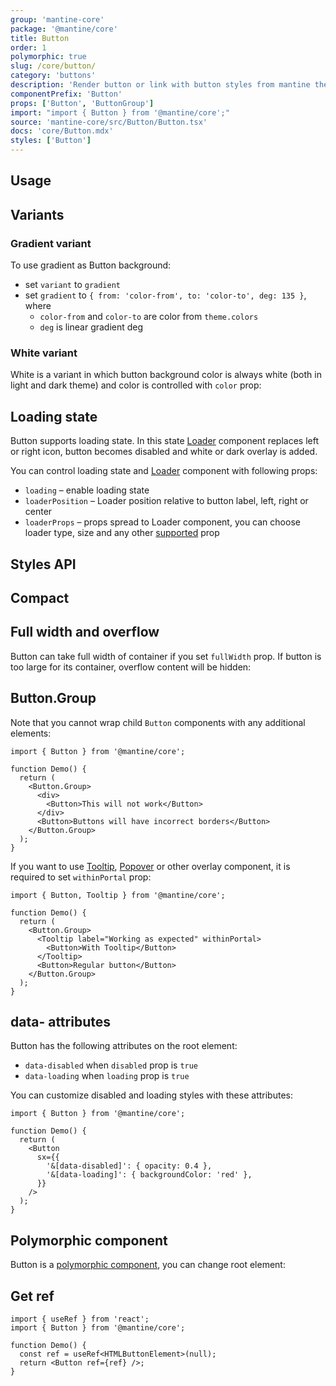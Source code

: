 ```yaml
---
group: 'mantine-core'
package: '@mantine/core'
title: Button
order: 1
polymorphic: true
slug: /core/button/
category: 'buttons'
description: 'Render button or link with button styles from mantine theme'
componentPrefix: 'Button'
props: ['Button', 'ButtonGroup']
import: "import { Button } from '@mantine/core';"
source: 'mantine-core/src/Button/Button.tsx'
docs: 'core/Button.mdx'
styles: ['Button']
---
```



## Usage

<Demo data={ButtonDemos.configurator} />

## Variants

<Demo data={ButtonDemos.variants} />

### Gradient variant

To use gradient as Button background:

- set `variant` to `gradient`
- set `gradient` to `{ from: 'color-from', to: 'color-to', deg: 135 }`, where
  - `color-from` and `color-to` are color from `theme.colors`
  - `deg` is linear gradient deg

<Demo data={ButtonDemos.gradient} />

### White variant

White is a variant in which button background color is always white (both in light and dark theme) and color is controlled with `color` prop:

<Demo data={ButtonDemos.whiteConfigurator} />

## Loading state

Button supports loading state. In this state [Loader](/core/loader/) component replaces left or right icon,
button becomes disabled and white or dark overlay is added.

You can control loading state and [Loader](/core/loader/) component with following props:

- `loading` – enable loading state
- `loaderPosition` – Loader position relative to button label, left, right or center
- `loaderProps` – props spread to Loader component, you can choose loader type, size and any other [supported](/core/loader/) prop

<Demo data={ButtonDemos.loadingConfigurator} />

## Styles API

<Demo data={ButtonDemos.customize} />

## Compact

<Demo data={ButtonDemos.compact} />

## Full width and overflow

Button can take full width of container if you set `fullWidth` prop.
If button is too large for its container, overflow content will be hidden:

<Demo data={ButtonDemos.overflow} />

## Button.Group

<Demo data={ButtonDemos.group} />

Note that you cannot wrap child `Button` components with any additional elements:

```tsx
import { Button } from '@mantine/core';

function Demo() {
  return (
    <Button.Group>
      <div>
        <Button>This will not work</Button>
      </div>
      <Button>Buttons will have incorrect borders</Button>
    </Button.Group>
  );
}
```

If you want to use [Tooltip](/core/tooltip/), [Popover](/core/popover/) or other overlay component,
it is required to set `withinPortal` prop:

```tsx
import { Button, Tooltip } from '@mantine/core';

function Demo() {
  return (
    <Button.Group>
      <Tooltip label="Working as expected" withinPortal>
        <Button>With Tooltip</Button>
      </Tooltip>
      <Button>Regular button</Button>
    </Button.Group>
  );
}
```

## data- attributes

Button has the following attributes on the root element:

- `data-disabled` when `disabled` prop is `true`
- `data-loading` when `loading` prop is `true`

You can customize disabled and loading styles with these attributes:

```tsx
import { Button } from '@mantine/core';

function Demo() {
  return (
    <Button
      sx={{
        '&[data-disabled]': { opacity: 0.4 },
        '&[data-loading]': { backgroundColor: 'red' },
      }}
    />
  );
}
```

## Polymorphic component

Button is a [polymorphic component](/guides/polymorphic/), you can change root element:

<Demo data={ButtonDemos.component} />

## Get ref

```tsx
import { useRef } from 'react';
import { Button } from '@mantine/core';

function Demo() {
  const ref = useRef<HTMLButtonElement>(null);
  return <Button ref={ref} />;
}
```
